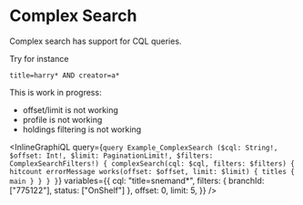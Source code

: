 # Complex Search

Complex search has support for CQL queries.

Try for instance

`title=harry* AND creator=a*`

This is work in progress:

- offset/limit is not working
- profile is not working
- holdings filtering is not working

<InlineGraphiQL
  query={`query Example_ComplexSearch ($cql: String!, $offset: Int!, $limit: PaginationLimit!, $filters: ComplexSearchFilters!) {
  complexSearch(cql: $cql, filters: $filters) {
    hitcount
    errorMessage
    works(offset: $offset, limit: $limit) {
      titles {
        main
      }
    }
  }
}`}
  variables={{
    cql: "title=snemand*",
    filters: { branchId: ["775122"], status: ["OnShelf"] },
    offset: 0,
    limit: 5,
  }}
/>
